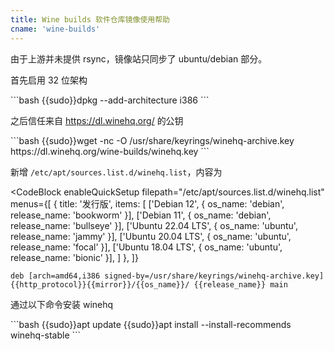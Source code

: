 ```yaml
---
title: Wine builds 软件仓库镜像使用帮助
cname: 'wine-builds'
---
```


由于上游并未提供 rsync，镜像站只同步了 ubuntu/debian 部分。

首先启用 32 位架构

<CodeBlock>
```bash
{{sudo}}dpkg --add-architecture i386
```
</CodeBlock>

之后信任来自 https://dl.winehq.org/ 的公钥

<CodeBlock>
```bash
{{sudo}}wget -nc -O /usr/share/keyrings/winehq-archive.key https://dl.winehq.org/wine-builds/winehq.key
```
</CodeBlock>

新增 `/etc/apt/sources.list.d/winehq.list`，内容为

<CodeBlock
  enableQuickSetup
  filepath="/etc/apt/sources.list.d/winehq.list"
  menus={[
    {
      title: '发行版',
      items: [
        ['Debian 12', { os_name: 'debian', release_name: 'bookworm' }],
        ['Debian 11', { os_name: 'debian', release_name: 'bullseye' }],
        ['Ubuntu 22.04 LTS', { os_name: 'ubuntu', release_name: 'jammy' }],
        ['Ubuntu 20.04 LTS', { os_name: 'ubuntu', release_name: 'focal' }],
        ['Ubuntu 18.04 LTS', { os_name: 'ubuntu', release_name: 'bionic' }],
      ]
    },
  ]}
>

```properties
deb [arch=amd64,i386 signed-by=/usr/share/keyrings/winehq-archive.key] {{http_protocol}}{{mirror}}/{{os_name}}/ {{release_name}} main
```

</CodeBlock>

通过以下命令安装 winehq

<CodeBlock>
```bash
{{sudo}}apt update
{{sudo}}apt install --install-recommends winehq-stable
```
</CodeBlock>
